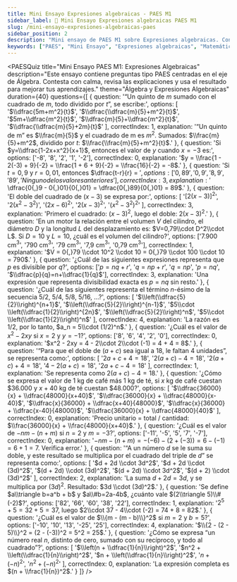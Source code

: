 ```yaml
---
title: Mini Ensayo Expresiones algebraicas - PAES M1
sidebar_label: 🧠 Mini Ensayo Expresiones algebraicas PAES M1
slug: /mini-ensayo-expresiones-algebraicas-paes
sidebar_position: 2
description: "Mini ensayo de PAES M1 sobre Expresiones algebraicas. Contiene preguntas tipo PAES centradas en el eje de Álgebra."
keywords: ["PAES", "Mini Ensayo", "Expresiones algebraicas", "Matemática", "Álgebra", "Ejercicios"]
---
```



<PAESQuiz
  title="Mini Ensayo PAES M1: Expresiones Algebraicas"
  description="Este ensayo contiene preguntas tipo PAES centradas en el eje de Álgebra. Contesta con calma, revisa las explicaciones y usa el resultado para mejorar tus aprendizajes."
  theme="Álgebra y Expresiones Algebraicas"
  duration={40}
  questions={[
  {
    question: '“Un quinto de $m$ sumado con el cuadrado de $m$, todo dividido por $t$”, se escribe:',
    options: [
      '$\\dfrac{5m+m^2}{t}$',
      '$\\dfrac{\\dfrac{m}{5}+m^2}{t}$',
      '$5m+\\dfrac{m^2}{t}$',
      '$\\dfrac{m}{5}+\\dfrac{m^2}{t}$',
      '$\\dfrac{\\dfrac{m}{5}+2m}{t}$'
    ],
    correctIndex: 1,
    explanation: '“Un quinto de m” es $\\frac{m}{5}$ y el cuadrado de m es $m^2$. Sumados: $\\frac{m}{5}+m^2$, dividido por $t$: $\\frac{\\frac{m}{5}+m^2}{t}$.'
  },
  {
    question: 'Si $y=\\dfrac{1-2x+x^2}{x+1}$, entonces el valor de $y$ cuando $x=-3$ es:',
    options: ['-8', '8', '2', '1', '-2'],
    correctIndex: 0,
    explanation: '$y = \\frac{1 - 2(-3) + 9}{-2} = \\frac{1 + 6 + 9}{-2} = \\frac{16}{-2} = -8$.'
  },
  {
    question: 'Si $t=0{,}9$ y $r=0{,}01$, entonces $\\dfrac{t-r}{r} = $',
    options: ['0,89', '0,9', '8,9', '89', 'Ninguno de los valores anteriores'],
    correctIndex: 3,
    explanation: '$\\dfrac{0{,}9 - 0{,}01}{0{,}01} = \\dfrac{0{,}89}{0{,}01} = 89$.'
  },
  {
    question: 'El doble del cuadrado de $(x-3)$ se expresa por:',
    options: [
      '$[2(x-3)]^2$',
      '$2(x^2-3^2)$',
      '$(2x-6)^2$',
      '$2(x-3)^2$',
      '$(x^2-3^2)^2$'
    ],
    correctIndex: 3,
    explanation: 'Primero el cuadrado: $(x-3)^2$, luego el doble: $2(x-3)^2$.'
  },
  {
    question: 'En un motor la relación entre el volumen $V$ del cilindro, el diámetro $D$ y la longitud $L$ del desplazamiento es: $V=0,79\\cdot D^2\\cdot L$. Si $D=10$ y $L=10$, ¿cuál es el volumen del cilindro?',
    options: ['7.900 cm$^3$', '790 cm$^3$', '79 cm$^3$', '7,9 cm$^3$', '0,79 cm$^3$'],
    correctIndex: 1,
    explanation: '$V = 0{,}79 \\cdot 10^2 \\cdot 10 = 0{,}79 \\cdot 100 \\cdot 10 = 790$.'
  },
  {
    question: '¿Cuál de las siguientes expresiones representa que $p$ es divisible por $q$?',
    options: ['$p=nq+r$', '$q=np+r$', '$q=np$', '$p=nq$', '$\\dfrac{p}{q}=n+\\dfrac{1}{q}$'],
    correctIndex: 3,
    explanation: 'Una expresión que representa divisibilidad exacta es $p=nq$ sin resto.'
  },
  {
    question: '¿Cuál de las siguientes representa el término $n$-ésimo de la secuencia $5/2$, $5/4$, $5/8$, $5/16$, ...?',
    options: [
      '$\\left(\\dfrac{5}{2}\\right)^{n+1}$',
      '$\\left(\\dfrac{5}{2}\\right)^{n-1}$',
      '$5\\cdot \\left(\\dfrac{1}{2}\\right)^{2n}$',
      '$\\left(\\dfrac{5}{2}\\right)^n$',
      '$5\\cdot \\left(\\dfrac{1}{2}\\right)^n$'
    ],
    correctIndex: 4,
    explanation: 'La razón es $1/2$, por lo tanto, $a_n = 5\\cdot (1/2)^n$.'
  },
  {
    question: '¿Cuál es el valor de $x^2 - 2xy$ si $x = 2$ y $y = -1$?',
    options: ['8', '6', '4', '2', '0'],
    correctIndex: 0,
    explanation: '$x^2 - 2xy = 4 - 2\\cdot 2\\cdot (-1) = 4 + 4 = 8$.'
  },
  {
    question: '“Para que el doble de $(a + c)$ sea igual a 18, le faltan 4 unidades”, se representa como:',
    options: [
      '$2a + c + 4 = 18$',
      '$2(a + c) - 4 = 18$',
      '$2(a + c) + 4 = 18$',
      '$4 - 2(a + c) = 18$',
      '$2a + c - 4 = 18$'
    ],
    correctIndex: 1,
    explanation: 'Se representa como $2(a + c) - 4 = 18$.'
  },
  {
    question: '¿Cómo se expresa el valor de 1 kg de café más 1 kg de té, si $x$ kg de café cuestan \$36.000 y $x + 40$ kg de té cuestan \$48.000?',
    options: [
      '$\\dfrac{36000}{x} + \\dfrac{48000}{x+40}$',
      '$\\dfrac{36000}{x} + \\dfrac{48000}{x-40}$',
      '$\\dfrac{x}{36000} + \\dfrac{x+40}{48000}$',
      '$\\dfrac{x}{36000} + \\dfrac{x-40}{48000}$',
      '$\\dfrac{36000}{x} + \\dfrac{48000}{40}$'
    ],
    correctIndex: 0,
    explanation: 'Precio unitario = total / cantidad: $\\frac{36000}{x} + \\frac{48000}{x+40}$.'
  },
  {
    question: '¿Cuál es el valor de $-nm-(n+m)$ si $n=2$ y $m=-3$?',
    options: ['-11', '-5', '5', '7', '-7'],
    correctIndex: 0,
    explanation: '$-nm-(n+m) = -(-6) - (2 + (-3)) = 6 - (-1) = 6 + 1 = 7$. Verifica error.'
  },
  {
    question: '“A un número $d$ se le suma su doble, y este resultado se multiplica por el cuadrado del triple de $d$” se representa como:',
    options: [
      '$d + 2d \\cdot 3d^2$',
      '$d + 2d \\cdot (3d)^2$',
      '$(d + 2d) \\cdot (3d)^2$',
      '$(d + 2d) \\cdot 3d^2$',
      '$(d + 2) \\cdot (3d)^2$'
    ],
    correctIndex: 2,
    explanation: 'La suma $d + 2d = 3d$, y se multiplica por $(3d)^2$. Resultado: $3d \\cdot (3d)^2$.'
  },
  {
    question: 'Se define $a\\triangle b=a^b + b$ y $a\\#b=2a-4b$, ¿cuánto vale $(2\\triangle 5)\\#(-2)$?',
    options: ['82', '66', '60', '38', '22'],
    correctIndex: 1,
    explanation: '$2^5 + 5 = 32 + 5 = 37$, luego $2\\cdot 37 - 4\\cdot (-2) = 74 + 8 = 82$.'
  },
  {
    question: '¿Cuál es el valor de $\\{m - (m - b)\\}^2$ si $m = 2$ y $b = 5$?',
    options: ['-10', '10', '13', '-25', '25'],
    correctIndex: 4,
    explanation: '$\\{2 - (2 - 5)\\}^2 = (2 - (-3))^2 = 5^2 = 25$.'
  },
  {
    question: '¿Cómo se expresa “un número real $n$, distinto de cero, sumado con su recíproco, y todo al cuadrado”?',
    options: [
      '$\\left(n + \\dfrac{1}{n}\\right)^2$',
      '$n^2 + \\left(\\dfrac{1}{n}\\right)^2$',
      '$n + \\left(\\dfrac{1}{n}\\right)^2$',
      '$n + (-n)^2$',
      '$n^2 + (-n)^2$'
    ],
    correctIndex: 0,
    explanation: 'La expresión completa es $(n + \\frac{1}{n})^2$.'
  }
]}
/>